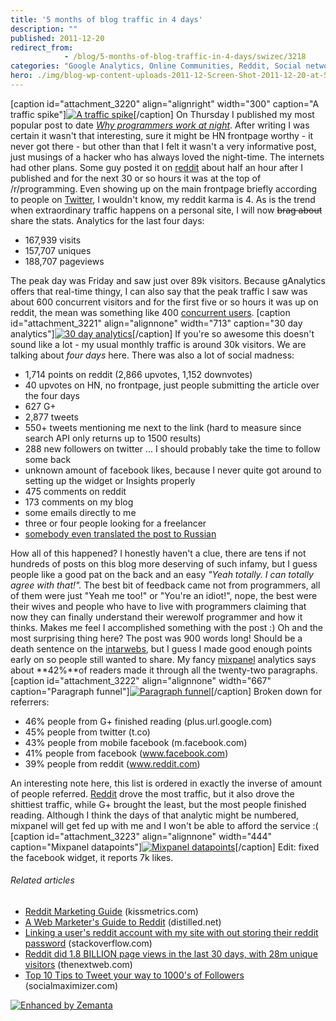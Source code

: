 ```yaml
---
title: '5 months of blog traffic in 4 days'
description: ""
published: 2011-12-20
redirect_from: 
            - /blog/5-months-of-blog-traffic-in-4-days/swizec/3218
categories: "Google Analytics, Online Communities, Reddit, Social network, Twitter, Uncategorized"
hero: ./img/blog-wp-content-uploads-2011-12-Screen-Shot-2011-12-20-at-5.03.15-PM-300x171.png
---
```

\[caption id=&quot;attachment_3220&quot; align=&quot;alignright&quot; width=&quot;300&quot; caption=&quot;A traffic spike&quot;][![A traffic spike](./img/blog-wp-content-uploads-2011-12-Screen-Shot-2011-12-20-at-5.03.15-PM-300x171.png "A traffic spike")](http://swizec.com/blog/wp-content/uploads/2011/12/Screen-Shot-2011-12-20-at-5.03.15-PM.png)\[/caption] On Thursday I published my most popular post to date _[Why programmers work at night](http://swizec.com/blog/why-programmers-work-at-night/swizec/3198 "Why programmers work at night")_. After writing I was certain it wasn&#x27;t that interesting, sure it might be HN frontpage worthy - it never got there - but other than that I felt it wasn&#x27;t a very informative post, just musings of a hacker who has always loved the night-time. The internets had other plans. Some guy posted it on [reddit](http://reddit.com/ "Reddit") about half an hour after I published and for the next 30 or so hours it was at the top of /r/programming. Even showing up on the main frontpage briefly according to people on [Twitter](http://twitter.com "Twitter"), I wouldn&#x27;t know, my reddit karma is 4. As is the trend when extraordinary traffic happens on a personal site, I will now ~~brag about~~ share the stats. Analytics for the last four days:

- 167,939 visits
- 157,707 uniques
- 188,707 pageviews

The peak day was Friday and saw just over 89k visitors. Because gAnalytics offers that real-time thingy, I can also say that the peak traffic I saw was about 600 concurrent visitors and for the first five or so hours it was up on reddit, the mean was something like 400 [concurrent users](http://en.wikipedia.org/wiki/Concurrent_user "Concurrent user"). \[caption id=&quot;attachment_3221&quot; align=&quot;alignnone&quot; width=&quot;713&quot; caption=&quot;30 day analytics&quot;][![30 day analytics](http://swizec.com/blog/wp-content/uploads/2011/12/Screen-Shot-2011-12-20-at-4.50.42-PM.png "30 day analytics")](./img/blog-wp-content-uploads-2011-12-Screen-Shot-2011-12-20-at-4.50.42-PM.png)\[/caption] If you&#x27;re so awesome this doesn&#x27;t sound like a lot - my usual monthly traffic is around 30k visitors. We are talking about _four days_ here. There was also a lot of social madness:

- 1,714 points on reddit (2,866 upvotes, 1,152 downvotes)
- 40 upvotes on HN, no frontpage, just people submitting the article over the four days
- 627 G+
- 2,877 tweets
- 550+ tweets mentioning me next to the link (hard to measure since search API only returns up to 1500 results)
- 288 new followers on twitter ... I should probably take the time to follow some back
- unknown amount of facebook likes, because I never quite got around to setting up the widget or Insights properly
- 475 comments on reddit
- 173 comments on my blog
- some emails directly to me
- three or four people looking for a freelancer
- [somebody even translated the post to Russian](http://ak-26.ru/?p=1258)

How all of this happened? I honestly haven&#x27;t a clue, there are tens if not hundreds of posts on this blog more deserving of such infamy, but I guess people like a good pat on the back and an easy _&quot;Yeah totally. I can totally agree with that!&quot;._ The best bit of feedback came not from programmers, all of them were just &quot;Yeah me too!&quot; or &quot;You&#x27;re an idiot!&quot;, nope, the best were their wives and people who have to live with programmers claiming that now they can finally understand their werewolf programmer and how it thinks. Makes me feel I accomplished something with the post :) Oh and the most surprising thing here? The post was 900 words long! Should be a death sentence on the [intarwebs](http://en.wikipedia.org/wiki/Internet "Internet"), but I guess I made good enough points early on so people still wanted to share. My fancy [mixpanel](http://www.mixpanel.com "Mixpanel") analytics says about **42%**of readers made it through all the twenty-two paragraphs. \[caption id=&quot;attachment_3222&quot; align=&quot;alignnone&quot; width=&quot;667&quot; caption=&quot;Paragraph funnel&quot;][![Paragraph funnel](http://swizec.com/blog/wp-content/uploads/2011/12/Screen-Shot-2011-12-20-at-4.55.25-PM.png "Paragraph funnel")](./img/blog-wp-content-uploads-2011-12-Screen-Shot-2011-12-20-at-4.55.25-PM.png)\[/caption] Broken down for referrers:

- 46% people from G+ finished reading (plus.url.google.com)
- 45% people from twitter (t.co)
- 43% people from mobile facebook (m.facebook.com)
- 41% people from facebook (www.facebook.com)
- 39% people from reddit (www.reddit.com)

An interesting note here, this list is ordered in exactly the inverse of amount of people referred. [Reddit](http://reddit.com/ "Reddit") drove the most traffic, but it also drove the shittiest traffic, while G+ brought the least, but the most people finished reading. Although I think the days of that analytic might be numbered, mixpanel will get fed up with me and I won&#x27;t be able to afford the service :( \[caption id=&quot;attachment_3223&quot; align=&quot;alignnone&quot; width=&quot;444&quot; caption=&quot;Mixpanel datapoints&quot;][![Mixpanel datapoints](http://swizec.com/blog/wp-content/uploads/2011/12/Screen-Shot-2011-12-20-at-4.53.01-PM.png "Mixpanel datapoints")](./img/blog-wp-content-uploads-2011-12-Screen-Shot-2011-12-20-at-4.53.01-PM.png)\[/caption] Edit: fixed the facebook widget, it reports 7k likes.

###### Related articles

- [Reddit Marketing Guide](http://blog.kissmetrics.com/reddit-marketing-guide/) (kissmetrics.com)
- [A Web Marketer&#x27;s Guide to Reddit](http://www.distilled.net/blog/social-media/a-web-marketers-guide-to-reddit/) (distilled.net)
- [Linking a user&#x27;s reddit account with my site with out storing their reddit password](http://stackoverflow.com/questions/8566537/linking-a-users-reddit-account-with-my-site-without-storing-their-reddit-passwo) (stackoverflow.com)
- [Reddit did 1.8 BILLION page views in the last 30 days, with 28m unique visitors](http://thenextweb.com/insider/2011/10/31/reddit-did-1-8-billion-page-views-in-the-last-30-days-with-28m-unique-visitors/) (thenextweb.com)
- [Top 10 Tips to Tweet your way to 1000&#x27;s of Followers](http://blog.socialmaximizer.com/tweet-your-way-to-1000%e2%80%99s-of-followers/) (socialmaximizer.com)

[![Enhanced by Zemanta](http://img.zemanta.com/zemified_e.png?x-id=0494ecb9-e011-4bb5-8680-10e213df9b15)](http://www.zemanta.com/ "Enhanced by Zemanta")